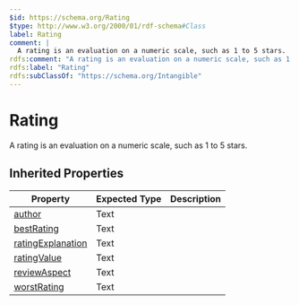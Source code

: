 ```yaml
---
$id: https://schema.org/Rating
$type: http://www.w3.org/2000/01/rdf-schema#Class
label: Rating
comment: |
  A rating is an evaluation on a numeric scale, such as 1 to 5 stars.
rdfs:comment: "A rating is an evaluation on a numeric scale, such as 1 to 5 stars."
rdfs:label: "Rating"
rdfs:subClassOf: "https://schema.org/Intangible"
---
```


# Rating

A rating is an evaluation on a numeric scale, such as 1 to 5 stars.

## Inherited Properties

| Property | Expected Type | Description |
| --- | --- | --- |
| [author](https://schema.org/author) | Text |  |
| [bestRating](https://schema.org/bestRating) | Text |  |
| [ratingExplanation](https://schema.org/ratingExplanation) | Text |  |
| [ratingValue](https://schema.org/ratingValue) | Text |  |
| [reviewAspect](https://schema.org/reviewAspect) | Text |  |
| [worstRating](https://schema.org/worstRating) | Text |  |
